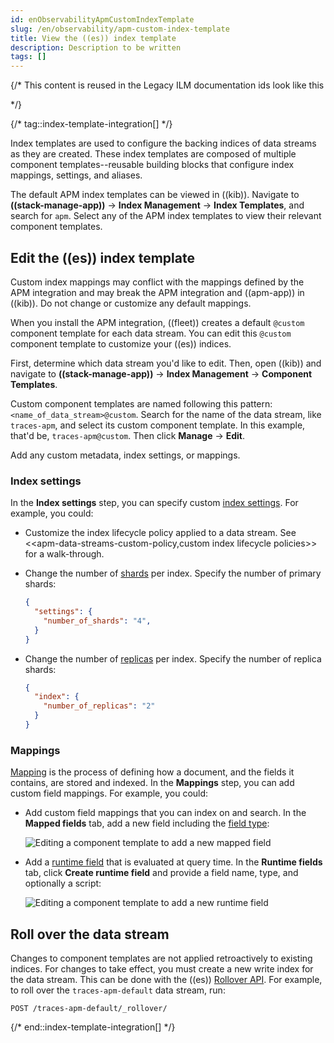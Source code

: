 ```yaml
---
id: enObservabilityApmCustomIndexTemplate
slug: /en/observability/apm-custom-index-template
title: View the ((es)) index template
description: Description to be written
tags: []
---
```


{/*
This content is reused in the Legacy ILM documentation
ids look like this
<span id="name-name{append_legacy}"></span>

*/}

<div id="apm-custom-index-template"></div>


{/* tag::index-template-integration[] */}

Index templates are used to configure the backing indices of data streams as they are created.
These index templates are composed of multiple component templates--reusable building blocks
that configure index mappings, settings, and aliases.

The default APM index templates can be viewed in ((kib)).
Navigate to **((stack-manage-app))** → **Index Management** → **Index Templates**, and search for `apm`.
Select any of the APM index templates to view their relevant component templates.

<div id="index-template-view{append_legacy}"></div>

## Edit the ((es)) index template

<DocCallOut title="Warning" color="warning">
Custom index mappings may conflict with the mappings defined by the APM integration
and may break the APM integration and ((apm-app)) in ((kib)).
Do not change or customize any default mappings.
</DocCallOut>

When you install the APM integration, ((fleet)) creates a default `@custom` component template for each data stream.
You can edit this `@custom` component template to customize your ((es)) indices.

First, determine which <DocLink id="enObservabilityApmDataStreams">data stream</DocLink> you'd like to edit.
Then, open ((kib)) and navigate to **((stack-manage-app))** → **Index Management** → **Component Templates**.

Custom component templates are named following this pattern: `<name_of_data_stream>@custom`.
Search for the name of the data stream, like `traces-apm`, and select its custom component template.
In this example, that'd be, `traces-apm@custom`.
Then click **Manage** → **Edit**.

Add any custom metadata, index settings, or mappings.

<div id="apm-custom-index-template-index-settings"></div>

### Index settings

In the **Index settings** step, you can specify custom [index settings](((ref))/index-modules.html#index-modules-settings).
For example, you could:

* Customize the index lifecycle policy applied to a data stream.
    See \<\<apm-data-streams-custom-policy,custom index lifecycle policies>> for a walk-through.

* Change the number of [shards](((ref))/scalability.html) per index.
    Specify the number of primary shards:

    ```json
    {
      "settings": {
        "number_of_shards": "4",
      }
    }
    ```

* Change the number of [replicas](((ref))/docs-replication.html) per index.
    Specify the number of replica shards:

    ```json
    {
      "index": {
        "number_of_replicas": "2"
      }
    }
    ```

<div id="apm-custom-index-template-mappings"></div>

### Mappings

[Mapping](((ref))/mapping.html) is the process of defining how a document, and the fields it contains, are stored and indexed.
In the **Mappings** step, you can add custom field mappings.
For example, you could:

* Add custom field mappings that you can index on and search.
    In the **Mapped fields** tab, add a new field including the [field type](((ref))/mapping-types.html):

    ![Editing a component template to add a new mapped field](images/custom-index-template-mapped-fields.png)

* Add a [runtime field](((ref))/runtime.html) that is evaluated at query time.
    In the **Runtime fields** tab, click **Create runtime field** and provide a field name,
    type, and optionally a script:

    ![Editing a component template to add a new runtime field](images/custom-index-template-runtime-fields.png)

<div id="apm-custom-index-template-rollover"></div>

## Roll over the data stream

Changes to component templates are not applied retroactively to existing indices.
For changes to take effect, you must create a new write index for the data stream.
This can be done with the ((es)) [Rollover API](((ref))/indices-rollover-index.html).
For example, to roll over the `traces-apm-default` data stream, run:

```console
POST /traces-apm-default/_rollover/
```

{/* end::index-template-integration[] */}
